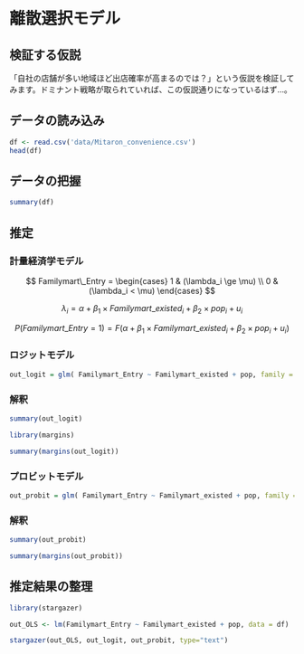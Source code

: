 
# 離散選択モデル

## 検証する仮説
「自社の店舗が多い地域ほど出店確率が高まるのでは？」という仮説を検証してみます。ドミナント戦略が取られていれば、この仮説通りになっているはず…。


## データの読み込み

```r
df <- read.csv('data/Mitaron_convenience.csv')
head(df)
```

## データの把握
```r
summary(df)
```


## 推定

### 計量経済学モデル

$$ 
Familymart\_Entry = \begin{cases}
    1 & (\lambda_i \ge \mu) \\
    0 & (\lambda_i < \mu)
  \end{cases}
$$

$$ 
\lambda_{i} = \alpha + \beta_{1}\times Familymart\_existed_{i}+ \beta_{2}\times pop_{i} + u_{i} 
$$

$$
P(Familymart\_Entry = 1) = F(\alpha + \beta_{1}\times Familymart\_existed_{i}+ \beta_{2}\times pop_{i} + u_{i} )
$$

### ロジットモデル

```r
out_logit = glm( Familymart_Entry ~ Familymart_existed + pop, family = binomial(link = "logit"), data = df)
```

### 解釈
```r
summary(out_logit)
```


```r
library(margins)
```

```r
summary(margins(out_logit))
```

### プロビットモデル

```r
out_probit = glm( Familymart_Entry ~ Familymart_existed + pop, family = binomial(link = "probit"), data = df)
```

### 解釈
```r
summary(out_probit)
```

```r
summary(margins(out_probit))
```

## 推定結果の整理
```r
library(stargazer)
```


```r
out_OLS <- lm(Familymart_Entry ~ Familymart_existed + pop, data = df)
```

```r
stargazer(out_OLS, out_logit, out_probit, type="text")
```